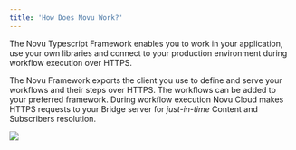 ```yaml
---
title: 'How Does Novu Work?'
---
```


The Novu Typescript Framework enables you to work in your application, use your own libraries and connect to your production environment during workflow execution over HTTPS.

The Novu Framework exports the client you use to define and serve your workflows and their steps over HTTPS. The workflows can be added to your preferred framework. During workflow execution Novu Cloud makes HTTPS requests to your Bridge server for *just-in-time* Content and Subscribers resolution.

<Frame>
    <img src="/images/framework/diagram.png" />
</Frame>
